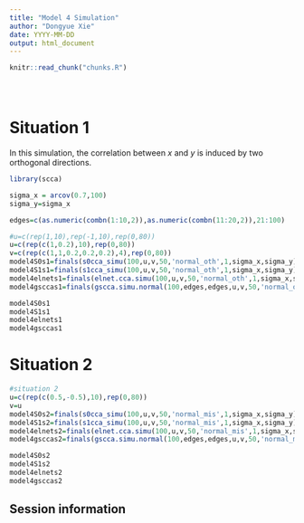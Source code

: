 ```yaml
---
title: "Model 4 Simulation"
author: "Dongyue Xie"
date: YYYY-MM-DD
output: html_document
---
```


<!-- The file analysis/chunks.R contains chunks that define default settings
shared across the workflowr files. -->
```r
knitr::read_chunk("chunks.R")
```

<!-- Update knitr chunk options -->
```r
```

<!-- Insert the date the file was last updated -->
```r
```

<!-- Insert the code version (Git commit SHA1) if Git repository exists and R
 package git2r is installed -->
```r
```

<!-- Add your analysis here -->

# Situation 1
In this simulation, the correlation between ${x}$ and ${y}$ is induced by two orthogonal directions.
```r
library(scca)

sigma_x = arcov(0.7,100)
sigma_y=sigma_x

edges=c(as.numeric(combn(1:10,2)),as.numeric(combn(11:20,2)),21:100)

#u=c(rep(1,10),rep(-1,10),rep(0,80))
u=c(rep(c(1,0.2),10),rep(0,80))
v=c(rep(c(1,1,0.2,0.2,0.2),4),rep(0,80))
model4S0s1=finals(s0cca_simu(100,u,v,50,'normal_oth',1,sigma_x,sigma_y))
model4S1s1=finals(s1cca_simu(100,u,v,50,'normal_oth',1,sigma_x,sigma_y))
model4elnets1=finals(elnet.cca.simu(100,u,v,50,'normal_oth',1,sigma_x,sigma_y))
model4gsccas1=finals(gscca.simu.normal(100,edges,edges,u,v,50,'normal_oth',1,sigma_x,sigma_y,gamma.u = 2.12,gamma.v = 2.12))
```

```r
model4S0s1
model4S1s1
model4elnets1
model4gsccas1
```

# Situation 2
```r
#situation 2
u=c(rep(c(0.5,-0.5),10),rep(0,80))
v=u
model4S0s2=finals(s0cca_simu(100,u,v,50,'normal_mis',1,sigma_x,sigma_y))
model4S1s2=finals(s1cca_simu(100,u,v,50,'normal_mis',1,sigma_x,sigma_y))
model4elnets2=finals(elnet.cca.simu(100,u,v,50,'normal_mis',1,sigma_x,sigma_y))
model4gsccas2=finals(gscca.simu.normal(100,edges,edges,u,v,50,'normal_mis',1,sigma_x,sigma_y,plain = F))
```

```r
model4S0s2
model4S1s2
model4elnets2
model4gsccas2
```
## Session information

<!-- Insert the session information into the document -->
```r
```
